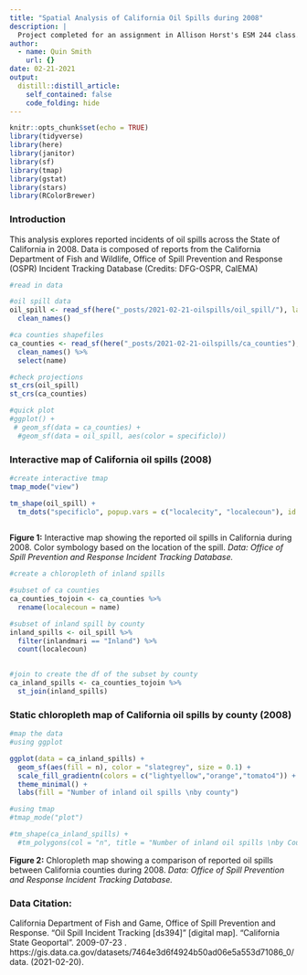 ```yaml
---
title: "Spatial Analysis of California Oil Spills during 2008"
description: |
  Project completed for an assignment in Allison Horst's ESM 244 class.
author:
  - name: Quin Smith
    url: {}
date: 02-21-2021
output:
  distill::distill_article:
    self_contained: false
    code_folding: hide
---
```


```r
knitr::opts_chunk$set(echo = TRUE)
library(tidyverse)
library(here)
library(janitor)
library(sf)
library(tmap)
library(gstat)
library(stars)
library(RColorBrewer)
```

### Introduction

This analysis explores reported incidents of oil spills across the State of California in 2008.  Data is composed of reports from the California Department of Fish and Wildlife, Office of Spill Prevention and Response (OSPR) Incident Tracking Database (Credits: DFG-OSPR, CalEMA)

```r
#read in data

#oil spill data
oil_spill <- read_sf(here("_posts/2021-02-21-oilspills/oil_spill/"), layer = "Oil_Spill_Incident_Tracking_%5Bds394%5D") %>% 
  clean_names()

#ca counties shapefiles
ca_counties <- read_sf(here("_posts/2021-02-21-oilspills/ca_counties"), layer = "CA_Counties_TIGER2016") %>% 
  clean_names() %>% 
  select(name)

#check projections
st_crs(oil_spill)
st_crs(ca_counties)

#quick plot
#ggplot() +
 # geom_sf(data = ca_counties) +
  #geom_sf(data = oil_spill, aes(color = specificlo))
```

### Interactive map of California oil spills (2008)

```r
#create interactive tmap
tmap_mode("view")

tm_shape(oil_spill) +
  tm_dots("specificlo", popup.vars = c("localecity", "localecoun"), id = "oesnumber", title = "Spill Environment", palette = c("steelblue2", "burlywood", "steelblue4"))
  
```

**Figure 1:** Interactive map showing the reported oil spills in California during 2008.  Color symbology based on the location of the spill.  *Data: Office of Spill Prevention and Response Incident Tracking Database.*

```r
#create a chloropleth of inland spills

#subset of ca counties
ca_counties_tojoin <- ca_counties %>% 
  rename(localecoun = name)

#subset of inland spill by county
inland_spills <- oil_spill %>% 
  filter(inlandmari == "Inland") %>% 
  count(localecoun) 
  

#join to create the df of the subset by county
ca_inland_spills <- ca_counties_tojoin %>% 
  st_join(inland_spills)
```

### Static chloropleth map of California oil spills by county (2008)

```r
#map the data
#using ggplot

ggplot(data = ca_inland_spills) +
  geom_sf(aes(fill = n), color = "slategrey", size = 0.1) +
  scale_fill_gradientn(colors = c("lightyellow","orange","tomato4")) +
  theme_minimal() +
  labs(fill = "Number of inland oil spills \nby county")

#using tmap
#tmap_mode("plot")

#tm_shape(ca_inland_spills) +
  #tm_polygons(col = "n", title = "Number of inland oil spills \nby County")
```

**Figure 2:** Chloropleth map showing a comparison of reported oil spills between California counties during 2008.  *Data: Office of Spill Prevention and Response Incident Tracking Database.*

### Data Citation:

California Department of Fish and Game, Office of Spill Prevention and Response. “Oil Spill Incident Tracking [ds394]” [digital map]. “California State Geoportal”. 2009-07-23
. https://gis.data.ca.gov/datasets/7464e3d6f4924b50ad06e5a553d71086_0/data. (2021-02-20).




